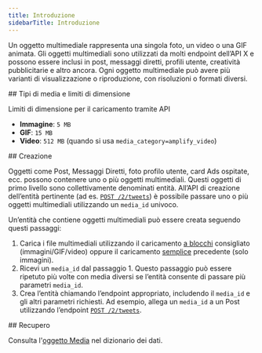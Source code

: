 ```yaml
---
title: Introduzione
sidebarTitle: Introduzione
---
```


Un oggetto multimediale rappresenta una singola foto, un video o una GIF animata. Gli oggetti multimediali sono utilizzati da molti endpoint dell’API X e possono essere inclusi in post, messaggi diretti, profili utente, creatività pubblicitarie e altro ancora. Ogni oggetto multimediale può avere più varianti di visualizzazione o riproduzione, con risoluzioni o formati diversi.

<div id="media-types-size-restrictions">
  ## Tipi di media e limiti di dimensione
</div>

Limiti di dimensione per il caricamento tramite API

- **Immagine**: `5 MB`
- **GIF**: `15 MB`
- **Video**: `512 MB` (quando si usa `media_category=amplify_video`)

<div id="creation">
  ## Creazione
</div>

Oggetti come Post, Messaggi Diretti, foto profilo utente, card Ads ospitate, ecc. possono contenere uno o più oggetti multimediali. Questi oggetti di primo livello sono collettivamente denominati entità. All’API di creazione dell’entità pertinente (ad es. [`POST /2/tweets`](/it/x-api/posts/creation-of-a-post)) è possibile passare uno o più oggetti multimediali utilizzando un `media_id` univoco.

Un’entità che contiene oggetti multimediali può essere creata seguendo questi passaggi:

1. Carica i file multimediali utilizzando il caricamento [a blocchi](/it/x-api-/media/quickstart/media-upload-chunked) consigliato (immagini/GIF/video) oppure il caricamento [semplice](/it/x-api/media-upload/media-upload) precedente (solo immagini).
2. Ricevi un `media_id` dal passaggio 1. Questo passaggio può essere ripetuto più volte con media diversi se l’entità consente di passare più parametri `media_id`.
3. Crea l’entità chiamando l’endpoint appropriato, includendo il `media_id` e gli altri parametri richiesti. Ad esempio, allega un `media_id` a un Post utilizzando l’endpoint [`POST /2/tweets`](/it/x-api/posts/creation-of-a-post).

<div id="retrieving">
  ## Recupero
</div>

Consulta l'[oggetto Media](/it/x-api/fundamentals/data-dictionary#media) nel dizionario dei dati.